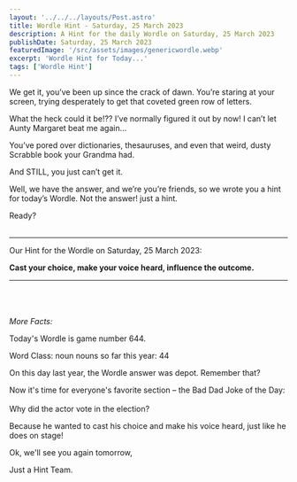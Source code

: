 ```yaml
---
layout: '../../../layouts/Post.astro'
title: Wordle Hint - Saturday, 25 March 2023
description: A Hint for the daily Wordle on Saturday, 25 March 2023
publishDate: Saturday, 25 March 2023
featuredImage: '/src/assets/images/genericwordle.webp'
excerpt: 'Wordle Hint for Today...'
tags: ['Wordle Hint']
---
```


We get it, you’ve been up since the crack of dawn. You’re staring at your screen, trying desperately to get that coveted green row of letters. 

What the heck could it be!??
I’ve normally figured it out by now!
I can’t let Aunty Margaret beat me again… 

You’ve pored over dictionaries, thesauruses, and even that weird, dusty Scrabble book your Grandma had.

And STILL, you just can’t get it. 

Well, we have the answer, and we’re you’re friends, so we wrote you a hint for today’s Wordle.
Not the answer! just a hint. 

Ready?<br /><br />

----

Our Hint for the Wordle on Saturday, 25 March 2023:

**Cast your choice, make your voice heard, influence the outcome.** 


----

<br /><br /><br />*More Facts:*

Today's Wordle is game number 644.

Word Class: noun nouns so far this year: 44 

On this day last year, the Wordle answer was depot. Remember that? 

Now it's time for everyone's favorite section – the Bad Dad Joke of the Day:<br /><br />Why did the actor vote in the election?

Because he wanted to cast his choice and make his voice heard, just like he does on stage! 

Ok, we'll see you again tomorrow, 

Just a Hint Team.